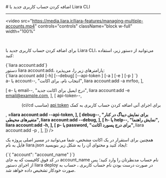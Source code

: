 

<Layout>
<Head>
<title>مستندات اضافه کردن حساب کاربری جدید با Liara CLI - لیارا</title>
<meta property="og:title" content="مستندات خدمات رایانش ابری لیارا" />
<meta property="og:description" content="مستندات مربوط به نحوه اضافه کردن حساب کاربری جدید در رابط کاربری خط فرمان لیارا"  />
</Head>
# اضافه کردن حساب کاربری جدید با Liara CLI
<hr className="mb-2" />

<video
      src="https://media.liara.ir/liara-features/managing-multiple-accounts.mp4"
      controls="controls"
      className="block w-full"
      width="100%"
></video>
<br />

برای 
اضافه کردن حساب کاربری جدید با Liara CLI،
می‌توانید از دستور زیر، استفاده کنید: 

<div className="h-2" />
<div dir="ltr">
<Highlight className='bash'>
{`liara account:add`}
</Highlight>
</div>
<div className="h-2" />
<Asciinema id="add-account" />


<Section id="command-parameters" title="پارامترهای دستور" />
دستور <Important>liara account:add</Important>، پارامترهای زیر را، می‌پذیرد:

<div className="h-2" />
<div dir="ltr">
<Highlight className='bash'>
{`liara account add [-h] [--debug] [--api-token <value>] [-a <value>] [-e <value>] [-p <value>] `}
</Highlight>
</div>


<Table headers={[
  "پارامتر",
  "توضیحات",
  "مثال",
]} data={[
  [
    <Important>a- یا account--</Important>,
    "انتخاب نام، برای اکانت",
    <Important>liara account:add -a mrfoo</Important>,
  ],

  [
    <Important>e- یا email--</Important>,
    "درج ایمیل برای اکانت جدید",
    <Important>liara account:add -e email@example.com</Important>,
  ],
  [
    <Important>api-token--</Important>,
    <div dir="rtl">
    <p> برای اجرای آنی اضافه کردن حساب کاربری به کمک <a href="/references/api/about" className="text-[#2196f3] ">api token</a> (مناسب ci/cd)</p>
    </div>,
    <Important>****=liara account:add --api-token</Important>,
  ],
  [
    <Important>debug--</Important>,
    "برای نمایش دیباگ در کنار متغیرهای محیطی",
    <Important>liara account:add --debug</Important>,
  ],
  [
    <Important>h- یا help--</Important>,
    "نمایش راهنما",
    <Important>liara account:add -h</Important>,
  ],
  [
    <Important>p- یا password</Important>,
    "برای درج پسورد اکانت",
    <Important>**** liara account:add -p </Important>,
  ],
]} />
<div className="h-3" />


همچنین برای استقرار در یک اکانت مشخص، شما می‌توانید در مسیر اصلی پروژه یک فایل به نام <Important>liara.json</Important> ایجاد کنید و محتوای آن را به شکل زیر بنویسید:

<div className="h-2" />
<div dir="ltr">
<Highlight className='json'>
{`{
    "account": "account_name"
}`}
</Highlight>
</div>
<div className="h-2" />
در کد فوق کافیست که به جای <Important>account_name</Important> نام حساب مدنظرتان را وارد کنید؛ پس از اجرای دستور <Important>liara deploy</Important> در صورت درست بودن نام حساب کاربری ، حساب به صورت خودکار تشخیص داده خواهد شد.


</Layout>